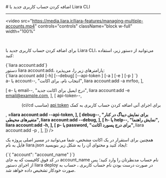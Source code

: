 

<Layout>
<Head>
<title>مستندات اضافه کردن حساب کاربری جدید با Liara CLI - لیارا</title>
<meta property="og:title" content="مستندات خدمات رایانش ابری لیارا" />
<meta property="og:description" content="مستندات مربوط به نحوه اضافه کردن حساب کاربری جدید در رابط کاربری خط فرمان لیارا"  />
</Head>
# اضافه کردن حساب کاربری جدید با Liara CLI
<hr className="mb-2" />

<video
      src="https://media.liara.ir/liara-features/managing-multiple-accounts.mp4"
      controls="controls"
      className="block w-full"
      width="100%"
></video>
<br />

برای 
اضافه کردن حساب کاربری جدید با Liara CLI،
می‌توانید از دستور زیر، استفاده کنید: 

<div className="h-2" />
<div dir="ltr">
<Highlight className='bash'>
{`liara account:add`}
</Highlight>
</div>
<div className="h-2" />
<Asciinema id="add-account" />


<Section id="command-parameters" title="پارامترهای دستور" />
دستور <Important>liara account:add</Important>، پارامترهای زیر را، می‌پذیرد:

<div className="h-2" />
<div dir="ltr">
<Highlight className='bash'>
{`liara account add [-h] [--debug] [--api-token <value>] [-a <value>] [-e <value>] [-p <value>] `}
</Highlight>
</div>


<Table headers={[
  "پارامتر",
  "توضیحات",
  "مثال",
]} data={[
  [
    <Important>a- یا account--</Important>,
    "انتخاب نام، برای اکانت",
    <Important>liara account:add -a mrfoo</Important>,
  ],

  [
    <Important>e- یا email--</Important>,
    "درج ایمیل برای اکانت جدید",
    <Important>liara account:add -e email@example.com</Important>,
  ],
  [
    <Important>api-token--</Important>,
    <div dir="rtl">
    <p> برای اجرای آنی اضافه کردن حساب کاربری به کمک <a href="/references/api/about" className="text-[#2196f3] ">api token</a> (مناسب ci/cd)</p>
    </div>,
    <Important>****=liara account:add --api-token</Important>,
  ],
  [
    <Important>debug--</Important>,
    "برای نمایش دیباگ در کنار متغیرهای محیطی",
    <Important>liara account:add --debug</Important>,
  ],
  [
    <Important>h- یا help--</Important>,
    "نمایش راهنما",
    <Important>liara account:add -h</Important>,
  ],
  [
    <Important>p- یا password</Important>,
    "برای درج پسورد اکانت",
    <Important>**** liara account:add -p </Important>,
  ],
]} />
<div className="h-3" />


همچنین برای استقرار در یک اکانت مشخص، شما می‌توانید در مسیر اصلی پروژه یک فایل به نام <Important>liara.json</Important> ایجاد کنید و محتوای آن را به شکل زیر بنویسید:

<div className="h-2" />
<div dir="ltr">
<Highlight className='json'>
{`{
    "account": "account_name"
}`}
</Highlight>
</div>
<div className="h-2" />
در کد فوق کافیست که به جای <Important>account_name</Important> نام حساب مدنظرتان را وارد کنید؛ پس از اجرای دستور <Important>liara deploy</Important> در صورت درست بودن نام حساب کاربری ، حساب به صورت خودکار تشخیص داده خواهد شد.


</Layout>